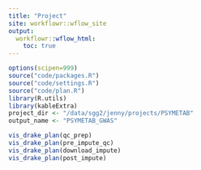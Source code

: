 ```yaml
---
title: "Project"
site: workflowr::wflow_site
output:
  workflowr::wflow_html:
    toc: true
---
```


```r
options(scipen=999)
source("code/packages.R")
source("code/settings.R")
source("code/plan.R")
library(R.utils)
library(kableExtra)
project_dir <- "/data/sgg2/jenny/projects/PSYMETAB"
output_name <- "PSYMETAB_GWAS"
```

```r

vis_drake_plan(qc_prep)
vis_drake_plan(pre_impute_qc)
vis_drake_plan(download_impute)
vis_drake_plan(post_impute)

```
